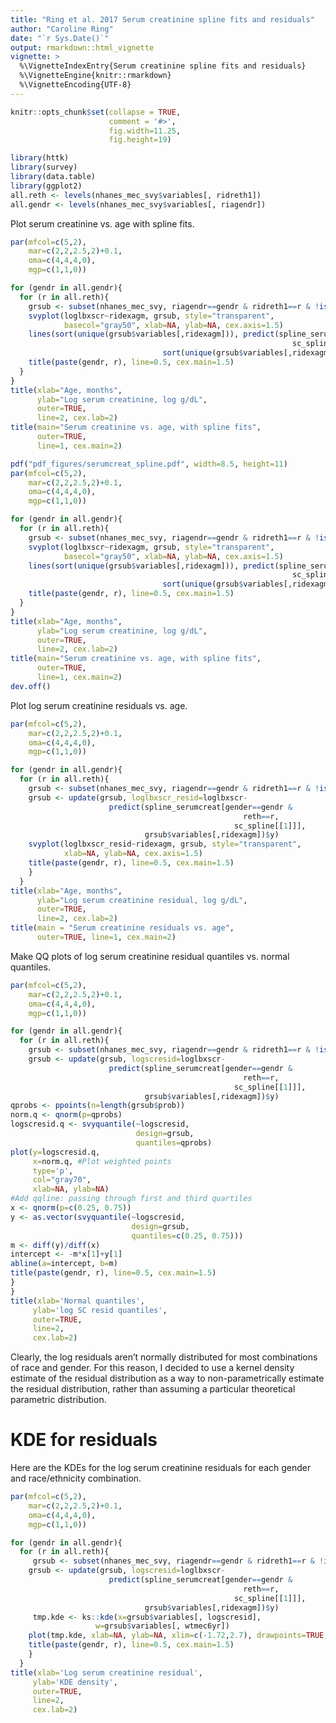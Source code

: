 ---
title: "Ring et al. 2017 Serum creatinine spline fits and residuals"
author: "Caroline Ring"
date: "`r Sys.Date()`"
output: rmarkdown::html_vignette
vignette: >
  %\VignetteIndexEntry{Serum creatinine spline fits and residuals}
  %\VignetteEngine{knitr::rmarkdown}
  %\VignetteEncoding{UTF-8}
---

```{r, include=FALSE}
knitr::opts_chunk$set(collapse = TRUE, 
                      comment = '#>', 
                      fig.width=11.25, 
                      fig.height=19)
```

```{r, eval = FALSE}
library(httk)
library(survey)
library(data.table)
library(ggplot2)
all.reth <- levels(nhanes_mec_svy$variables[, ridreth1])
all.gendr <- levels(nhanes_mec_svy$variables[, riagendr])
```

Plot serum creatinine vs. age with spline fits.
```{r serumcreat_spline, eval=FALSE}
par(mfcol=c(5,2),
    mar=c(2,2,2.5,2)+0.1,
    oma=c(4,4,4,0),
    mgp=c(1,1,0))

for (gendr in all.gendr){
  for (r in all.reth){
    grsub <- subset(nhanes_mec_svy, riagendr==gendr & ridreth1==r & !is.na(ridexagm) & !is.na(loglbxscr))
    svyplot(loglbxscr~ridexagm, grsub, style="transparent", 
            basecol="gray50", xlab=NA, ylab=NA, cex.axis=1.5)
    lines(sort(unique(grsub$variables[,ridexagm])), predict(spline_serumcreat[gender==gendr & reth==r,
                                                               sc_spline[[1]]],
                                  sort(unique(grsub$variables[,ridexagm])))$y)
    title(paste(gendr, r), line=0.5, cex.main=1.5)
  }
}
title(xlab="Age, months",
      ylab="Log serum creatinine, log g/dL",
      outer=TRUE,
      line=2, cex.lab=2)
title(main="Serum creatinine vs. age, with spline fits",
      outer=TRUE,
      line=1, cex.main=2)
```

```{r serumcreat_spline_pdf, echo=FALSE, eval=FALSE}
pdf("pdf_figures/serumcreat_spline.pdf", width=8.5, height=11)
par(mfcol=c(5,2),
    mar=c(2,2,2.5,2)+0.1,
    oma=c(4,4,4,0),
    mgp=c(1,1,0))

for (gendr in all.gendr){
  for (r in all.reth){
    grsub <- subset(nhanes_mec_svy, riagendr==gendr & ridreth1==r & !is.na(ridexagm) & !is.na(loglbxscr))
    svyplot(loglbxscr~ridexagm, grsub, style="transparent", 
            basecol="gray50", xlab=NA, ylab=NA, cex.axis=1.5)
    lines(sort(unique(grsub$variables[,ridexagm])), predict(spline_serumcreat[gender==gendr & reth==r,
                                                               sc_spline[[1]]],
                                  sort(unique(grsub$variables[,ridexagm])))$y)
    title(paste(gendr, r), line=0.5, cex.main=1.5)
  }
}
title(xlab="Age, months",
      ylab="Log serum creatinine, log g/dL",
      outer=TRUE,
      line=2, cex.lab=2)
title(main="Serum creatinine vs. age, with spline fits",
      outer=TRUE,
      line=1, cex.main=2)
dev.off()
```

Plot log serum creatinine residuals vs. age.
```{r serumcreat_resid, eval=FALSE}
par(mfcol=c(5,2),
    mar=c(2,2,2.5,2)+0.1,
    oma=c(4,4,4,0),
    mgp=c(1,1,0))

for (gendr in all.gendr){
  for (r in all.reth){
    grsub <- subset(nhanes_mec_svy, riagendr==gendr & ridreth1==r & !is.na(ridexagm) & !is.na(loglbxscr))
    grsub <- update(grsub, loglbxscr_resid=loglbxscr- 
                      predict(spline_serumcreat[gender==gendr & 
                                                    reth==r,
                                                  sc_spline[[1]]],
                              grsub$variables[,ridexagm])$y)
    svyplot(loglbxscr_resid~ridexagm, grsub, style="transparent", 
            xlab=NA, ylab=NA, cex.axis=1.5)
    title(paste(gendr, r), line=0.5, cex.main=1.5)
    }
  }
title(xlab="Age, months",
      ylab="Log serum creatinine residual, log g/dL", 
      outer=TRUE,
      line=2, cex.lab=2)
title(main = "Serum creatinine residuals vs. age",
      outer=TRUE, line=1, cex.main=2)
```

Make QQ plots of log serum creatinine residual quantiles vs. normal quantiles.
```{r, eval=FALSE}
par(mfcol=c(5,2),
    mar=c(2,2,2.5,2)+0.1,
    oma=c(4,4,4,0),
    mgp=c(1,1,0))

for (gendr in all.gendr){
  for (r in all.reth){
    grsub <- subset(nhanes_mec_svy, riagendr==gendr & ridreth1==r & !is.na(ridexagm) & !is.na(loglbxscr))
    grsub <- update(grsub, logscresid=loglbxscr- 
                      predict(spline_serumcreat[gender==gendr & 
                                                    reth==r,
                                                  sc_spline[[1]]],
                              grsub$variables[,ridexagm])$y)
qprobs <- ppoints(n=length(grsub$prob))
norm.q <- qnorm(p=qprobs)
logscresid.q <- svyquantile(~logscresid, 
                            design=grsub,
                            quantiles=qprobs)
plot(y=logscresid.q,
     x=norm.q, #Plot weighted points
     type='p',
     col="gray70",
     xlab=NA, ylab=NA)
#Add qqline: passing through first and third quartiles
x <- qnorm(p=c(0.25, 0.75))
y <- as.vector(svyquantile(~logscresid, 
                           design=grsub,
                           quantiles=c(0.25, 0.75)))
m <- diff(y)/diff(x)
intercept <- -m*x[1]+y[1]
abline(a=intercept, b=m)
title(paste(gendr, r), line=0.5, cex.main=1.5)
}
}
title(xlab='Normal quantiles',
     ylab='log SC resid quantiles',
     outer=TRUE,
     line=2,
     cex.lab=2)
```

Clearly, the log residuals aren't normally distributed for most combinations of race and gender. For this reason, I decided to use a kernel density estimate of the residual distribution as a way to non-parametrically estimate the residual distribution, rather than assuming a particular theoretical parametric distribution.

# KDE for residuals
Here are the KDEs for the log serum creatinine residuals for each gender and race/ethnicity combination.
```{r, eval=FALSE}

par(mfcol=c(5,2),
    mar=c(2,2,2.5,2)+0.1,
    oma=c(4,4,4,0),
    mgp=c(1,1,0))

for (gendr in all.gendr){
  for (r in all.reth){
     grsub <- subset(nhanes_mec_svy, riagendr==gendr & ridreth1==r & !is.na(ridexagm) & !is.na(loglbxscr))
    grsub <- update(grsub, logscresid=loglbxscr- 
                      predict(spline_serumcreat[gender==gendr & 
                                                    reth==r,
                                                  sc_spline[[1]]],
                              grsub$variables[,ridexagm])$y)
     tmp.kde <- ks::kde(x=grsub$variables[, logscresid],
                   w=grsub$variables[, wtmec6yr])
    plot(tmp.kde, xlab=NA, ylab=NA, xlim=c(-1.72,2.7), drawpoints=TRUE, col.pt="black")
    title(paste(gendr, r), line=0.5, cex.main=1.5)
    }
  }
title(xlab='Log serum creatinine residual',
     ylab='KDE density',
     outer=TRUE,
     line=2,
     cex.lab=2)
```